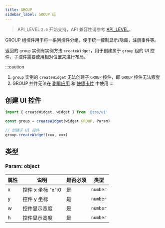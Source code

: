 ```yaml
---
title: GROUP
sidebar_label: GROUP 组
---
```


> API_LEVEL `2.0` 开始支持，API 兼容性请参考 [API_LEVEL](../../../../../guides/framework/device/compatibility.md)。

GROUP 组控件用于将一系列控件分组，便于统一控制显示/隐藏，注册事件等。

返回的 `group` 实例有实例方法 `createWidget`，用于创建属于 `group` 组的 UI 控件，子控件需要使用相对位置来进行布局。

:::caution
1. `group` 实例的 `createWidget` 无法创建子 `GROUP` 控件，即 `GROUP` 控件无法嵌套
2. GROUP 控件无法在 [副屏应用](../../../newAPI/global/SecondaryWidget.mdx) 和 [快捷卡片](../../../newAPI/global/AppWidget.mdx) 中使用
:::

## 创建 UI 控件

```js
import { createWidget, widget } from '@zos/ui'

const group = createWidget(widget.GROUP, Param)

// 创建子 UI 控件
group.createWidget(xxx, xxx)
```

## 类型

### Param: object

| 属性 | 说明              | 是否必须 | 类型     |
| ---- | ----------------- | -------- | -------- |
| x    | 控件 x 坐标 "x":0 | 是       | `number` |
| y    | 控件 y 坐标       | 是       | `number` |
| w    | 控件显示宽度      | 是       | `number` |
| h    | 控件显示高度      | 是       | `number` |
